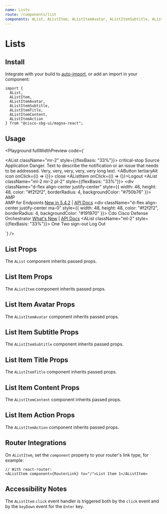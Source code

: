 ```yaml
---
name: Lists
route: /components/list
components: AList, AListItem, AListItemAvatar, AListItemSubtitle, AListItemAction, AListItemContent
---
```


# Lists

## Install

Integrate with your build to [auto-import](/#integrating), or add an import in your component:

```
import {
  AList,
  AListItem,
  AListItemAvatar,
  AListItemSubtitle,
  AListItemTitle,
  AListItemContent,
  AListItemAction
} from "@cisco-sbg-ui/magna-react";
```

## Usage

<Playground
  fullWidthPreview
  code={`<div className="d-flex align-start">
  <AList className="mr-2" style={{flexBasis: "33%"}}>
    <AListItem twoLine>
      <AListItemAvatar>
        <AIcon size={16} className="status-red--text">
          critical-stop
        </AIcon>
      </AListItemAvatar>
      <AListItemContent>
        <AListItemTitle>Source Application</AListItemTitle>
        <AListItemSubtitle>
          Danger. Text to describe the notification or an issue that needs to
          be addressed. Very, very, very, very, very long text.
        </AListItemSubtitle>
      </AListItemContent>
      <AListItemAction>
        <AButton tertiaryAlt icon onClick={() => {}}>
          <AIcon size={10}>close</AIcon>
        </AButton>
      </AListItemAction>
    </AListItem>
    <ADivider light className="ma-0" />
    <AListItem onClick={() => {}}>Logout</AListItem>
  </AList>
  <AList className="ml-2 mr-2 pl-2" style={{flexBasis: "33%"}}>
    <AListItem twoLine>
      <AListItemAvatar className="ma-2 ml-0">
        <div
          className="d-flex align-center justify-center"
          style={{
            width: 48,
            height: 48,
            color: "#f2f2f2",
            borderRadius: 4,
            backgroundColor: "#750b76"
          }}>
          AMP
        </div>
      </AListItemAvatar>
      <AListItemContent>
        <AListItemTitle>AMP for Endpoints</AListItemTitle>
        <AListItemSubtitle>
          <a href="#">New in 5.4.2</a> | <a href="#">API Docs</a>
        </AListItemSubtitle>
      </AListItemContent>
    </AListItem>
    <ADivider light className="ma-0" />
    <AListItem twoLine>
      <AListItemAvatar className="ma-2 ml-0">
        <div
          className="d-flex align-center justify-center ma-0"
          style={{
            width: 48,
            height: 48,
            color: "#f2f2f2",
            borderRadius: 4,
            backgroundColor: "#191970"
          }}>
          Cdo
        </div>
      </AListItemAvatar>
      <AListItemContent>
        <AListItemTitle>Cisco Defense Orchestrator</AListItemTitle>
        <AListItemSubtitle>
          <a href="#">What's New</a> | <a href="#">API Docs</a>
        </AListItemSubtitle>
      </AListItemContent>
    </AListItem>
  </AList>
  <AList className="ml-2" style={{flexBasis: "33%"}}>
    <AListItem href="#" target="_blank">
      One
    </AListItem>
    <AListItem href="#" target="_blank">
      Two
    </AListItem>
    <AListItem twoLine href="#" target="_blank">
      <AListItemAvatar>
        <AIcon size={16}>sign-out</AIcon>
      </AListItemAvatar>
      <AListItemContent>Log Out</AListItemContent>
    </AListItem>
  </AList>
</div>
`}
/>

## List Props

The `AList` component inherits passed props.

<Props of="AList" />

## List Item Props

The `AListItem` component inherits passed props.

<Props of="AListItem" />

## List Item Avatar Props

The `AListItemAvatar` component inherits passed props.

<Props of="AListItemAvatar" />

## List Item Subtitle Props

The `AListItemSubtitle` component inherits passed props.

<Props of="AListItemSubtitle" />

## List Item Title Props

The `AListItemTitle` component inherits passed props.

<Props of="AListItemTitle" />

## List Item Content Props

The `AListItemContent` component inherits passed props.

<Props of="AListItemContent" />

## List Item Action Props

The `AListItemAction` component inherits passed props.

<Props of="AListItemAction" />

## Router Integrations

On `AListItem`, set the `component` property to your router's link type, for example:

```
// With react-router:
<AListItem component={RouterLink} to="/">List Item 1</AListItem>
```

## Accessibility Notes

The `AListItem` `click` event handler is triggered both by the `click` event and by the `keyDown` event for the `Enter` key.
